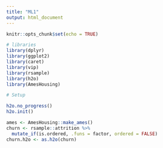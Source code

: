```yaml
---
title: "ML1"
output: html_document
---
```


```r
knitr::opts_chunk$set(echo = TRUE)
```

```r

# libraries
library(dplyr)
library(ggplot2)
library(caret)
library(vip)
library(rsample)
library(h2o)
library(AmesHousing)

```
```r
# Setup

h2o.no_progress()
h2o.init()
```


```r
ames <- AmesHousing::make_ames()
churn <- rsample::attrition %>% 
  mutate_if(is.ordered, .funs = factor, ordered = FALSE)
churn.h2o <- as.h2o(churn)


```

